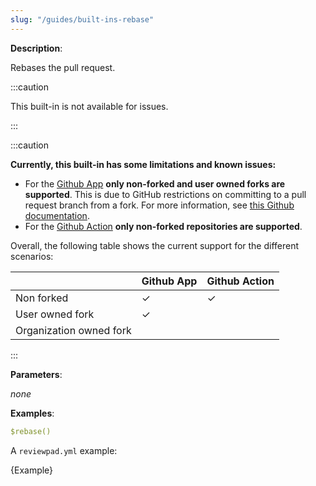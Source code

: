 ```yaml
---
slug: "/guides/built-ins-rebase"
---
```



**Description**:

Rebases the pull request.

:::caution

This built-in is not available for issues.

:::

:::caution

**Currently, this built-in has some limitations and known issues:**

- For the [Github App](../getting-started/installation) **only non-forked and user owned forks are supported**. This is due to GitHub restrictions on committing to a pull request branch from a fork. For more information, see [this Github documentation](https://docs.github.com/en/pull-requests/collaborating-with-pull-requests/proposing-changes-to-your-work-with-pull-requests/committing-changes-to-a-pull-request-branch-created-from-a-fork).
- For the [Github Action](../getting-started/installation-action-tokenized) **only non-forked repositories are supported**.

Overall, the following table shows the current support for the different scenarios:

|                         | Github App | Github Action |
| ----------------------- | ---------- | ------------- |
| Non forked              | ✓          | ✓             |
| User owned fork         | ✓          |               |
| Organization owned fork |            |               |

:::

**Parameters**:

_none_

**Examples**:

```yml
$rebase()
```

A `reviewpad.yml` example:

<CodeBlock language="yml" title="reviewpad.yml">{Example}</CodeBlock>

